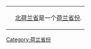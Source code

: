 {{Catnav|頁面分類|各種主題的頁面分類|按國家分類|各國行政區劃|荷蘭行政區劃}}
{{Commons category|Municipalities in North Holland}}
{|
|{{ClicksensitiveMapCategoryNorthHolland}}||[[北荷兰省|北荷兰省]]是一个[[荷兰省份|荷兰省份]].
|}

[[Category:荷兰省份|Category:荷兰省份]]